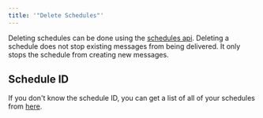 ```yaml
---
title: '"Delete Schedules"'
---
```

Deleting schedules can be done using the [schedules api](/qstash/api/schedules/remove).
Deleting a schedule does not stop existing messages from being delivered. It
only stops the schedule from creating new messages.
## Schedule ID
If you don't know the schedule ID, you can get a list of all of your schedules
from [here](/qstash/api/schedules/list).
